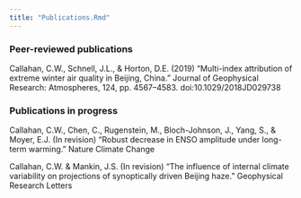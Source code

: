 ```yaml
---
title: "Publications.Rmd"
---
```


### Peer-reviewed publications

Callahan, C.W., Schnell, J.L., & Horton, D.E. (2019) “Multi-index attribution of extreme winter air quality in Beijing, China.” Journal of Geophysical Research: Atmospheres, 124, pp. 4567–4583. doi:10.1029/2018JD029738

### Publications in progress

Callahan, C.W., Chen, C., Rugenstein, M., Bloch-Johnson, J., Yang, S., & Moyer, E.J. (In revision) “Robust decrease in ENSO amplitude under long-term warming.” Nature Climate Change

Callahan, C.W. & Mankin, J.S. (In revision) “The influence of internal climate variability on projections of synoptically driven Beijing haze.” Geophysical Research Letters